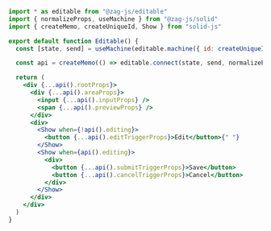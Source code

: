 ```jsx
import * as editable from "@zag-js/editable"
import { normalizeProps, useMachine } from "@zag-js/solid"
import { createMemo, createUniqueId, Show } from "solid-js"

export default function Editable() {
  const [state, send] = useMachine(editable.machine({ id: createUniqueId() }))

  const api = createMemo(() => editable.connect(state, send, normalizeProps))

  return (
    <div {...api().rootProps}>
      <div {...api().areaProps}>
        <input {...api().inputProps} />
        <span {...api().previewProps} />
      </div>
      <div>
        <Show when={!api().editing}>
          <button {...api().editTriggerProps}>Edit</button>{" "}
        </Show>
        <Show when={api().editing}>
          <div>
            <button {...api().submitTriggerProps}>Save</button>
            <button {...api().cancelTriggerProps}>Cancel</button>
          </div>
        </Show>
      </div>
    </div>
  )
}
```
